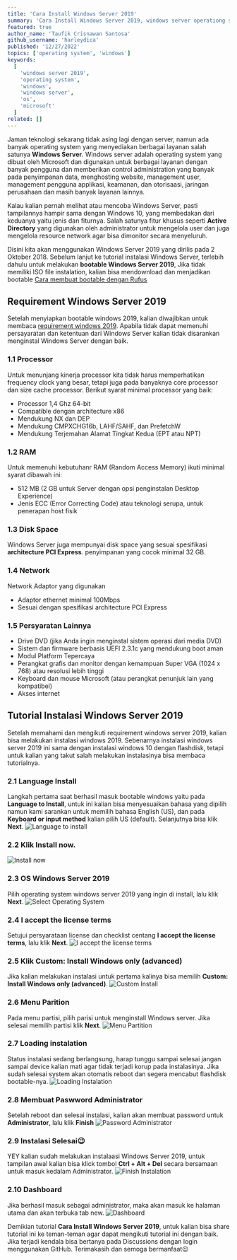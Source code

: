 ```yaml
---
title: 'Cara Install Windows Server 2019'
summary: 'Cara Install Windows Server 2019, windows server operationg server yang dirancang Microsoft seperti windows 10. Mau tau caranya? Ikuti tutorial ini sampai selesai😉'
featured: true
author_name: 'Taufik Crisnawan Santosa'
github_username: 'harleydica'
published: '12/27/2022'
topics: ['operating system', 'windows']
keywords:
  [
    'windows server 2019',
    'operating system',
    'windows',
    'windows server',
    'os',
    'microsoft'
  ]
related: []
---
```


Jaman teknologi sekarang tidak asing lagi dengan server, namun ada banyak operating system yang menyediakan berbagai layanan salah satunya **Windows Server**. Windows server adalah operating system yang dibuat oleh Microsoft dan digunakan untuk berbagai layanan dengan banyak pengguna dan memberikan control administration yang banyak pada penyimpanan data, menghosting website, management user, management pengguna applikasi, keamanan, dan otorisaasi, jaringan perusahaan dan masih banyak layanan lainnya.

Kalau kalian pernah melihat atau mencoba Windows Server, pasti tampilannya hampir sama dengan Windows 10, yang membedakan dari keduanya yaitu jenis dan fiturnya. Salah satunya fitur khusus seperti **Active Directory** yang digunakan oleh administrator untuk mengelola user dan juga mengelola resource network agar bisa dimonitor secara menyeluruh.

Disini kita akan menggunakan Windows Server 2019 yang dirilis pada 2 Oktober 2018. Sebelum lanjut ke tutorial instalasi Windows Server, terlebih dahulu untuk melakukan **bootable Windows Server 2019**, Jika tidak memiliki ISO file instalation, kalian bisa mendownload dan menjadikan bootable [Cara membuat bootable dengan Rufus](http://taufikcrisnawan.dev)

## Requirement Windows Server 2019

Setelah menyiapkan bootable windows 2019, kalian diwajibkan untuk membaca [requirement windows 2019](https://learn.microsoft.com/en-us/windows-server/get-started/hardware-requirements). Apabila tidak dapat memenuhi persayaratan dan ketentuan dari Windows Server kalian tidak disarankan menginstal Windows Server dengan baik.

### 1.1 Processor

Untuk menunjang kinerja processor kita tidak harus memperhatikan frequency clock yang besar, tetapi juga pada banyaknya core processor dan size cache processor. Berikut syarat minimal processor yang baik:
- Processor 1,4 Ghz 64-bit 
- Compatible dengan architecture x86
- Mendukung NX dan DEP
- Mendukung CMPXCHG16b, LAHF/SAHF, dan PrefetchW
- Mendukung Terjemahan Alamat Tingkat Kedua (EPT atau NPT)

### 1.2 RAM

Untuk memenuhi kebutuhanr RAM (Random Access Memory) ikuti minimal syarat dibawah ini:
- 512 MB (2 GB untuk Server dengan opsi penginstalan Desktop Experience)
- Jenis ECC (Error Correcting Code) atau teknologi serupa, untuk penerapan host fisik

### 1.3 Disk Space

Windows Server juga mempunyai disk space yang sesuai spesifikasi **architecture PCI Express**. penyimpanan yang cocok minimal 32 GB.

### 1.4 Network

Network Adaptor yang digunakan
- Adaptor ethernet minimal 100Mbps
- Sesuai dengan spesifikasi architecture PCI Express

### 1.5 Persyaratan Lainnya

- Drive DVD (jika Anda ingin menginstal sistem operasi dari media DVD)
- Sistem dan firmware berbasis UEFI 2.3.1c yang mendukung boot aman
- Modul Platform Tepercaya
- Perangkat grafis dan monitor dengan kemampuan Super VGA (1024 x 768) atau resolusi lebih tinggi
- Keyboard dan mouse Microsoft (atau perangkat penunjuk lain yang kompatibel)
- Akses internet

## Tutorial Instalasi Windows Server 2019

Setelah memahami dan mengikuti requirement windows server 2019, kalian bisa melakukan instalasi windows 2019.
Sebenarnya instalasi windows server 2019 ini sama dengan instalasi windows 10 dengan flashdisk, tetapi untuk kalian yang takut salah melakukan instalasinya bisa membaca tutorialnya.

### 2.1 Language Install

Langkah pertama saat berhasil masuk bootable windows yaitu pada **Language to Install**, untuk ini kalian bisa menyesuaikan bahasa yang dipilih namun kami sarankan untuk memilih bahasa English (US), dan pada **Keyboard or input method** kalian pilih US (default). Selanjutnya bisa klik **Next**.
![Language to install](https://ik.imagekit.io/taufik/blog/cara-install-windows-server-2019/tampilan-awal.png 'Language to install')
### 2.2 Klik **Install now**.
![Install now](https://ik.imagekit.io/taufik/blog/cara-install-windows-server-2019/tampilan-install-now.png 'Install now')

### 2.3 OS Windows Server 2019

Pilih operating system windows server 2019 yang ingin di install, lalu klik **Next**.
![Select Operating System ](https://ik.imagekit.io/taufik/blog/cara-install-windows-server-2019/tampilan-select-system.png 'Select Operating System')

### 2.4 I accept the license terms 

Setujui persyarataan license dan checklist centang **I accept the license terms**, lalu klik **Next**.
![I accept the license terms](https://ik.imagekit.io/taufik/blog/cara-install-windows-server-2019/tampilan-notices.png 'I accept the license terms')

### 2.5 Klik Custom: Install Windows only (advanced)

Jika kalian melakukan instalasi untuk pertama kalinya bisa memilih **Custom: Install Windows only (advanced)**.
![Custom Install](https://ik.imagekit.io/taufik/blog/cara-install-windows-server-2019/tampilan-pilih-installasi.png 'Custom Install')

### 2.6 Menu Parition

Pada menu partisi, pilih parisi untuk menginstall Windows server. Jika selesai memilih partisi klik **Next**.
![Menu Partition](https://ik.imagekit.io/taufik/blog/cara-install-windows-server-2019/tampilan-partisi.png 'Menu Partition')

### 2.7 Loading instalation

Status instalasi sedang berlangsung, harap tunggu sampai selesai jangan sampai device kalian mati agar tidak terjadi korup pada instalasinya. Jika sudah selesai system akan otomatis reboot dan segera mencabut flashdisk bootable-nya.
![Loading Instalation](https://ik.imagekit.io/taufik/blog/cara-install-windows-server-2019/tampilan-loading-install.png 'Loading Instalation')

### 2.8 Membuat Paswword Administrator

Setelah reboot dan selesai instalasi, kalian akan membuat password untuk **Administrator**, lalu klik **Finish**
![Password Administrator](https://ik.imagekit.io/taufik/blog/cara-install-windows-server-2019/tampilan-customize.png 'Password Administrator')

### 2.9 Instalasi Selesai😉

YEY kalian sudah melakukan instalaasi Windows Server 2019, untuk tampilan awal kalian bisa klick tombol **Ctrl + Alt + Del** secara bersamaan untuk masuk kedalam Administrator.
![Finish Instalation](https://ik.imagekit.io/taufik/blog/cara-install-windows-server-2019/tampilan-finish.png 'Finish Instalation')

### 2.10 Dashboard

Jika berhasil masuk sebagai administrator, maka akan masuk ke halaman utama dan akan terbuka tab new.
![Dashboard](https://ik.imagekit.io/taufik/blog/cara-install-windows-server-2019/tampilan-dashboard.png 'Dashboard')

Demikian tutorial **Cara Install Windows Server 2019**, untuk kalian bisa share tutorial ini ke teman-teman agar dapat mengikuti tutorial ini dengan baik. Jika terjadi kendala bisa bertanya pada Discussions dengan login menggunakan GitHub.
Terimakasih dan semoga bermanfaat😉








